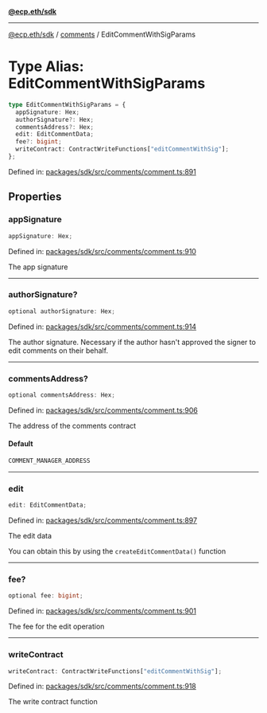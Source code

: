 [**@ecp.eth/sdk**](../../index.mdx)

***

[@ecp.eth/sdk](/sdk-reference/index.mdx) / [comments](/sdk-reference/comments/index.mdx) / EditCommentWithSigParams

# Type Alias: EditCommentWithSigParams

```ts
type EditCommentWithSigParams = {
  appSignature: Hex;
  authorSignature?: Hex;
  commentsAddress?: Hex;
  edit: EditCommentData;
  fee?: bigint;
  writeContract: ContractWriteFunctions["editCommentWithSig"];
};
```

Defined in: [packages/sdk/src/comments/comment.ts:891](https://github.com/ecp-eth/comments-monorepo/blob/main/packages/sdk/src/comments/comment.ts#L891)

## Properties

### appSignature

```ts
appSignature: Hex;
```

Defined in: [packages/sdk/src/comments/comment.ts:910](https://github.com/ecp-eth/comments-monorepo/blob/main/packages/sdk/src/comments/comment.ts#L910)

The app signature

***

### authorSignature?

```ts
optional authorSignature: Hex;
```

Defined in: [packages/sdk/src/comments/comment.ts:914](https://github.com/ecp-eth/comments-monorepo/blob/main/packages/sdk/src/comments/comment.ts#L914)

The author signature. Necessary if the author hasn't approved the signer to edit comments on their behalf.

***

### commentsAddress?

```ts
optional commentsAddress: Hex;
```

Defined in: [packages/sdk/src/comments/comment.ts:906](https://github.com/ecp-eth/comments-monorepo/blob/main/packages/sdk/src/comments/comment.ts#L906)

The address of the comments contract

#### Default

```ts
COMMENT_MANAGER_ADDRESS
```

***

### edit

```ts
edit: EditCommentData;
```

Defined in: [packages/sdk/src/comments/comment.ts:897](https://github.com/ecp-eth/comments-monorepo/blob/main/packages/sdk/src/comments/comment.ts#L897)

The edit data

You can obtain this by using the `createEditCommentData()` function

***

### fee?

```ts
optional fee: bigint;
```

Defined in: [packages/sdk/src/comments/comment.ts:901](https://github.com/ecp-eth/comments-monorepo/blob/main/packages/sdk/src/comments/comment.ts#L901)

The fee for the edit operation

***

### writeContract

```ts
writeContract: ContractWriteFunctions["editCommentWithSig"];
```

Defined in: [packages/sdk/src/comments/comment.ts:918](https://github.com/ecp-eth/comments-monorepo/blob/main/packages/sdk/src/comments/comment.ts#L918)

The write contract function
